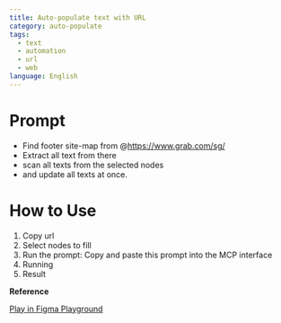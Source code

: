 ```yaml
---
title: Auto-populate text with URL
category: auto-populate
tags:
  - text
  - automation
  - url
  - web
language: English
---
```


# Prompt

- Find footer site-map from @https://www.grab.com/sg/
- Extract all text from there
- scan all texts from the selected nodes 
- and update all texts at once.

# How to Use

1. Copy url
2. Select nodes to fill
3. Run the prompt: Copy and paste this prompt into the MCP interface
4. Running
5. Result



**Reference**

<a href="https://www.figma.com/design/Ou0fh46uSOmaRbkdqWo57T/Design-Automation-with-Figma-MCP?node-id=40002021-13659&t=zp9RuV8iz6ss2XU2-11" class="figma-button">Play in Figma Playground</a>